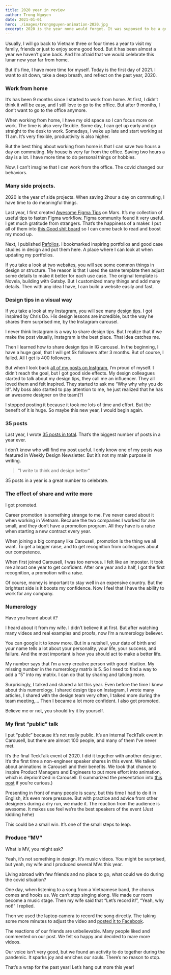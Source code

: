 ```yaml
---
title: 2020 year in review
author: Trong Nguyen
date: 2021-01-01
hero: ./images/trongnguyen-animation-2020.jpg
excerpt: 2020 is the year none would forget. It was supposed to be a good year with a beautiful number. But what happened was terrible. Today is the time to reflect on the past year.
---
```

Usually, I will go back to Vietnam three or four times a year to visit my family, friends or just to enjoy some good food. But it has been almost a year we haven’t gone back. And I’m afraid that we would celebrate this lunar new year far from home.

But it's fine, I have more time for myself. Today is the first day of 2021. I want to sit down, take a deep breath, and reflect on the past year, 2020.

### Work from home
It’s has been 9 months since I started to work from home. At first, I didn’t think it will be easy, and I still love to go to the office. But after 9 months, I don’t want to go to the office anymore.

When working from home, I have my old space so I can focus more on work. The time is also very flexible. Some day, I can get up early and go straight to the desk to work. Somedays, I wake up late and start working at 11 am. It’s very flexible, productivity is also higher.

But the best thing about working from home is that I can save two hours a day on commuting. My house is very far from the office. Saving two hours a day is a lot. I have more time to do personal things or hobbies.

Now, I can’t imagine that I can work from the office. The covid changed our behaviors.

### Many side projects.
2020 is the year of side projects. When saving 2hour a day on commuting, I have time to do meaningful things.

Last year, I first created [Awesome Figma Tips](https://awesomefigmatips.com) on Mars. It’s my collection of useful tips to fasten Figma workflow. Figma community found it very useful. I get much gratitude from strangers. That’s the happiness of a maker. I put all of them into [this Good shit board](https://trongnguyen.co/awesomefigmatips-good-shit-board) so I can come back to read and boost my mood up.

Next, I published [Pafolios](https://www.pafolios.com). I bookmarked inspiring portfolios and good case studies in design and put them here. A place where I can look at when updating my portfolios.

If you take a look at two websites, you will see some common things in design or structure. The reason is that I used the same template then adjust some details to make it better for each use case. The original template is Novela, building with Gatsby. But I customized many things and add many details. Then with any idea I have, I can build a website easily and fast.

### Design tips in a visual way
If you take a look at my Instagram, you will see many [design tips](https://www.instagram.com/trongawesome/). I got inspired by Chris Do. His design lessons are incredible, but the way he shares them surprised me, by the Instagram carousel.

I never think Instagram is a way to share design tips. But I realize that if we make the post visually, Instagram is the best place. That idea catches me.

Then I learned how to share design tips in IG carousel. In the beginning, I have a huge goal, that I will get 5k followers after 3 months. But of course, I failed. All I get is 400 followers.

But when I look back [all of my posts on Instgram](https://trongnguyen.co/design-tips), I’m proud of myself. I didn’t reach the goal, but I got good side effects. My design colleagues started to talk about my design tips, they call me an influencer. They all loved them and felt inspired. They started to ask me “Why why why you do it!”. My boss also started to pay attention to me, he just realized that he has an awesome designer on the team(?)

I stopped posting it because it took me lots of time and effort. But the benefit of it is huge. So maybe this new year, I would begin again.

### 35 posts
Last year, I wrote [35 posts in total](https://trongnguyen.co/archive). That’s the biggest number of posts in a year ever.

I don’t know who will find my post useful. I only know one of my posts was featured in Weekly Design Newsletter. But it’s not my main purpose in writing.

> "I write to think and design better"

35 posts in a year is a great number to celebrate.

### The effect of share and write more

I got promoted.

Career promotion is something strange to me. I’ve never cared about it when working in Vietnam. Because the two companies I worked for are small, and they don’t have a promotion program. All they have is a raise when starting a new contract every year.

When joining a big company like Carousell, promotion is the thing we all want. To get a bigger raise, and to get recognition from colleagues about our competence.

When first joined Carousell, I was too nervous. I felt like an imposter. It took me almost one year to get confident. After one year and a half, I got the first recognition, a promotion with a raise.

Of course, money is important to stay well in an expensive country. But the brightest side is it boosts my confidence. Now I feel that I have the ability to work for any company.

### Numerology

Have you heard about it?

I heard about it from my wife. I didn’t believe it at first. But after watching many videos and real examples and proofs, now I’m a numerology believer.

You can google it to know more. But in a nutshell, your date of birth and your name tells a lot about your personality, your life, your success, and failure. And the most important is how you should act to make a better life.

My number says that I’m a very creative person with good intuition. My missing number in the numerology matrix is 5. So I need to find a way to add a “5” into my matrix. I can do that by sharing and talking more.

Surprisingly, I talked and shared a lot this year. Even before the time I knew about this numerology. I shared design tips on Instagram, I wrote many articles, I shared with the design team very often, I talked more during the team meeting,… Then I became a lot more confident. I also got promoted.

Believe me or not, you should try it by yourself.

### My first “public” talk

I put “public” because it’s not really public. It’s an internal TeckTalk event in Carousell, but there are almost 100 people, and many of them I’ve never met.

It’s the final TeckTalk event of 2020. I did it together with another designer. It’s the first time a non-engineer speaker shares in this event. We talked about animations in Carousell and their benefits. We took that chance to inspire Product Managers and Engineers to put more effort into animation, which is deprioritized in Carousell.
(I summarized the presentation into [this post](https://trongnguyen.co/spark-joy-to-carousellers-with-delightful-animations) if you’re curious.)

Presenting in front of many people is scary, but this time I had to do it in English, it’s even more pressure. But with practice and advice from other designers during a dry run, we made it. The reaction from the audience is awesome. It makes use feel we’re the best speakers of the event (Just kidding hehe)

This could be a small win. It’s one of the small steps to leap.

### Produce “MV”
What is MV, you might ask?

Yeah, it’s not something in design. It’s music videos. You might be surprised, but yeah, my wife and I produced several MVs this year.

Living abroad with few friends and no place to go, what could we do during the covid situation?

One day, when listening to a song from a Vietnamese band, the chorus comes and hooks us. We can’t stop singing along. We made our room become a music stage. Then my wife said that “Let’s record it!”, “Yeah, why not!” I replied.

Then we used the laptop camera to record the song directly. The taking some more minutes to adjust the video and [posted it to Facebook](https://www.facebook.com/trongtnt92/posts/3465820030161037).

The reactions of our friends are unbelievable. Many people liked and commented on our post. We felt so happy and decided to mare more videos.

Our voice isn’t very good, but we found an activity to do together during the pandemic. It sparks joy and enriches our souls. There’s no reason to stop.

That’s a wrap for the past year! Let’s hang out more this year!
